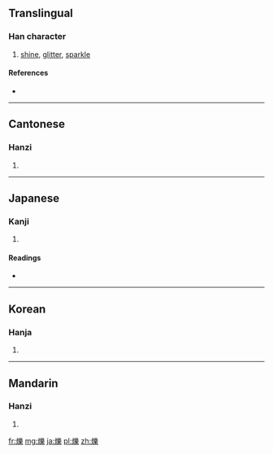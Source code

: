 {{also|烁}}
==Translingual==

===Han character===
{{Han char|rn=86|rad=火|as=15|sn=19|four=9289<sub>4</sub>|canj=火女戈木 (FVID)}}

# [[shine]], [[glitter]], [[sparkle]]

====References====
* {{Han ref|kx=0686.250|dkj=19549|dj=1099.110|hdz=32245.150|uh=720D|ud=29197|bh=C37B|bd=50043}}

----

==Cantonese==

===Hanzi===
{{yue-hanzi|jyut=|y=seuk3|sim=烁}}

# {{defn|lang=yue|sort=火15}}

----

==Japanese==

===Kanji===
{{ja-kanji|grade=|rs=火15}}

# {{defn|lang=ja|sort=火15}}

====Readings====
* {{ja-readings|on=[[しゃく]] (shaku)|kun=[[とかす]] (tokasu)}}

----

==Korean==

===Hanja===
{{ko-hanja|hangeul=삭|eumhun=|rv=sak|mr=sak|y=sak}}

# {{defn|lang=ko|sort=火15}}

----

==Mandarin==

===Hanzi===
{{cmn-hanzi|sim=烁|pin=[[luò]] ([[luo4]]), [[shuò]] ([[shuo4]]), [[yuè]] ([[yue4]])|wg=lo<sup>4</sup>, shuo<sup>4</sup>, yüeh<sup>4</sup>}}

# {{defn|lang=cmn|sort=火15}}

[[fr:爍]]
[[mg:爍]]
[[ja:爍]]
[[pl:爍]]
[[zh:爍]]